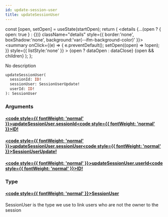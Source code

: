 ```yaml
---
id: update-session-user
title: updateSessionUser
---
```









  const [open, setOpen] = useState(startOpen);
  return (
    <details {...(open ? { open: true } : {})} className="details" style={{ border:'none', boxShadow:'none', background:'var(--ifm-background-color)' }}>
      <summary
        onClick={(e) => {
          e.preventDefault();
          setOpen((open) => !open);
        }}
        style={{ listStyle:'none' }}
      >
      {open ? dataOpen : dataClose}
      </summary>
      {open && children}
    </details>
  );
};








No description


```graphql
updateSessionUser(
  sessionId: ID!
  sessionUser: SessionUserUpdate!
  userId: ID!
): SessionUser
```




### Arguments

#### [<code style={{ fontWeight: 'normal' }}>updateSessionUser.<b>sessionId</b></code>](#)<Bullet />[<code style={{ fontWeight: 'normal' }}><b>ID!</b></code>](/api/types/scalars/id.mdx) <Badge class="badge badge--secondary badge--non_null" text="non-null"/> <Badge class="badge badge--secondary " text="scalar"/> 



#### [<code style={{ fontWeight: 'normal' }}>updateSessionUser.<b>sessionUser</b></code>](#)<Bullet />[<code style={{ fontWeight: 'normal' }}><b>SessionUserUpdate!</b></code>](/api/types/inputs/session-user-update.mdx) <Badge class="badge badge--secondary badge--non_null" text="non-null"/> <Badge class="badge badge--secondary " text="input"/> 



#### [<code style={{ fontWeight: 'normal' }}>updateSessionUser.<b>userId</b></code>](#)<Bullet />[<code style={{ fontWeight: 'normal' }}><b>ID!</b></code>](/api/types/scalars/id.mdx) <Badge class="badge badge--secondary badge--non_null" text="non-null"/> <Badge class="badge badge--secondary " text="scalar"/> 



### Type

#### [<code style={{ fontWeight: 'normal' }}><b>SessionUser</b></code>](/api/types/objects/session-user.mdx) <Badge class="badge badge--secondary " text="object"/> 
SessionUser is the type we use to link users who are not the owner to the 
session
